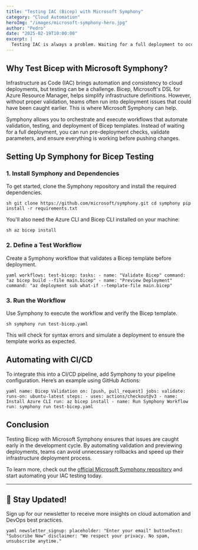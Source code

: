 ```yaml
---
title: "Testing IAC (Bicep) with Microsoft Symphony"
category: "Cloud Automation"
heroImg: "/images/microsoft-symphony-hero.jpg"
author: "Pedro"
date: "2025-02-19T10:00:00"
excerpt: |
  Testing IAC is always a problem. Waiting for a full deployment to occur before discovering bugs is a time-consuming process. Using Microsoft Symphony, we can validate Bicep code early and avoid unnecessary delays.
---
```


## Why Test Bicep with Microsoft Symphony?

Infrastructure as Code (IAC) brings automation and consistency to cloud deployments, but testing can be a challenge. Bicep, Microsoft's DSL for Azure Resource Manager, helps simplify infrastructure definitions. However, without proper validation, teams often run into deployment issues that could have been caught earlier. This is where Microsoft Symphony can help.

Symphony allows you to orchestrate and execute workflows that automate validation, testing, and deployment of Bicep templates. Instead of waiting for a full deployment, you can run pre-deployment checks, validate parameters, and ensure everything is working before pushing changes.

## Setting Up Symphony for Bicep Testing

### 1. Install Symphony and Dependencies

To get started, clone the Symphony repository and install the required dependencies.

`sh
git clone https://github.com/microsoft/symphony.git
cd symphony
pip install -r requirements.txt
`

You'll also need the Azure CLI and Bicep CLI installed on your machine:

`sh
az bicep install
`

### 2. Define a Test Workflow

Create a Symphony workflow that validates a Bicep template before deployment.

`yaml
workflows:
  test-bicep:
    tasks:
      - name: "Validate Bicep"
        command: "az bicep build --file main.bicep"
      - name: "Preview Deployment"
        command: "az deployment sub what-if --template-file main.bicep"
`

### 3. Run the Workflow

Use Symphony to execute the workflow and verify the Bicep template.

`sh
symphony run test-bicep.yaml
`

This will check for syntax errors and simulate a deployment to ensure the template works as expected.

## Automating with CI/CD

To integrate this into a CI/CD pipeline, add Symphony to your pipeline configuration. Here’s an example using GitHub Actions:

`yaml
name: Bicep Validation
on: [push, pull_request]
jobs:
  validate:
    runs-on: ubuntu-latest
    steps:
      - uses: actions/checkout@v3
      - name: Install Azure CLI
        run: az bicep install
      - name: Run Symphony Workflow
        run: symphony run test-bicep.yaml
`

## Conclusion

Testing Bicep with Microsoft Symphony ensures that issues are caught early in the development cycle. By automating validation and previewing deployments, teams can avoid unnecessary rollbacks and speed up their infrastructure deployment process.

To learn more, check out the [official Microsoft Symphony repository](https://github.com/microsoft/symphony) and start automating your IAC testing today.

---

## 📩 Stay Updated!  
Sign up for our newsletter to receive more insights on cloud automation and DevOps best practices.

`yaml
newsletter_signup:
  placeholder: "Enter your email"
  buttonText: "Subscribe Now"
  disclaimer: "We respect your privacy. No spam, unsubscribe anytime."
`